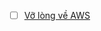 - [ ]  [Vỡ lòng về AWS](https://www.udemy.com/course/vo-long-ve-amazon-web-services/learn/lecture/47226265#overview) 

